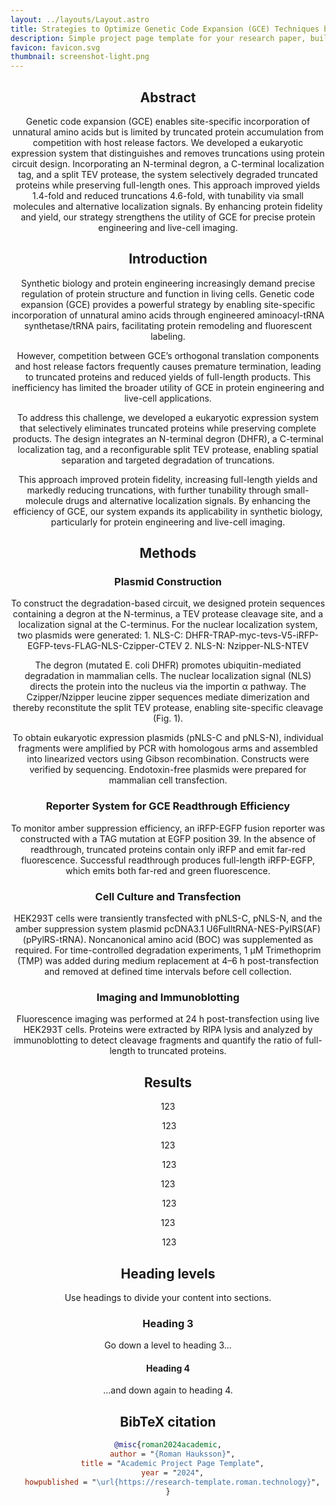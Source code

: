 ```yaml
---
layout: ../layouts/Layout.astro
title: Strategies to Optimize Genetic Code Expansion (GCE) Techniques by Reducing Truncated Protein Production
description: Simple project page template for your research paper, built with Astro and Tailwind CSS
favicon: favicon.svg
thumbnail: screenshot-light.png
---
```







<Header
  title={frontmatter.title}
  authors={[
    {
      name: "Yixin Chen",
      institution: "Wuhan University",
    },
    {
      name: "Linlin Li",
      url: "https://linlinbio.github.io",
      institution: "Wuhan University",
    },
    {
      name: "Miao Yu",
      institution: "Wuhan University",
      notes: ["*"],
    },
  ]}
  conference="Sep 2024 – Jun 2025"
  />


<HighlightedSection class="text-justify">

## Abstract

<section class="text-justify">
  Genetic code expansion (GCE) enables site-specific incorporation of unnatural amino acids but is limited by truncated protein accumulation from competition with host release factors. We developed a eukaryotic expression system that distinguishes and removes truncations using protein circuit design. Incorporating an N-terminal degron, a C-terminal localization tag, and a split TEV protease, the system selectively degraded truncated proteins while preserving full-length ones. This approach improved yields 1.4-fold and reduced truncations 4.6-fold, with tunability via small molecules and alternative localization signals. By enhancing protein fidelity and yield, our strategy strengthens the utility of GCE for precise protein engineering and live-cell imaging.
</section>

</HighlightedSection>


## Introduction

<section class="text-justify space-y-4">
  <p>
    Synthetic biology and protein engineering increasingly demand precise regulation of protein structure and function in living cells. Genetic code expansion (GCE) provides a powerful strategy by enabling site-specific incorporation of unnatural amino acids through engineered aminoacyl-tRNA synthetase/tRNA pairs, facilitating protein remodeling and fluorescent labeling.
  </p>
  <p>
    However, competition between GCE’s orthogonal translation components and host release factors frequently causes premature termination, leading to truncated proteins and reduced yields of full-length products. This inefficiency has limited the broader utility of GCE in protein engineering and live-cell applications.
  </p>
  <p>
    To address this challenge, we developed a eukaryotic expression system that selectively eliminates truncated proteins while preserving complete products. The design integrates an N-terminal degron (DHFR), a C-terminal localization tag, and a reconfigurable split TEV protease, enabling spatial separation and targeted degradation of truncations.
  </p>
  <p>
    This approach improved protein fidelity, increasing full-length yields and markedly reducing truncations, with further tunability through small-molecule drugs and alternative localization signals. By enhancing the efficiency of GCE, our system expands its applicability in synthetic biology, particularly for protein engineering and live-cell imaging.
  </p>
</section>

## Methods
### Plasmid Construction
<section class="text-justify space-y-4">
  <p>
    To construct the degradation-based circuit, we designed protein sequences containing a degron at the N-terminus, a TEV protease cleavage site, and a localization signal at the C-terminus. For the nuclear localization system, two plasmids were generated:
    1. NLS-C: DHFR-TRAP-myc-tevs-V5-iRFP-EGFP-tevs-FLAG-NLS-Czipper-CTEV
    2. NLS-N: Nzipper-NLS-NTEV
  </p>
  <p>
    The degron (mutated E. coli DHFR) promotes ubiquitin-mediated degradation in mammalian cells. The nuclear localization signal (NLS) directs the protein into the nucleus via the importin α pathway. The Czipper/Nzipper leucine zipper sequences mediate dimerization and thereby reconstitute the split TEV protease, enabling site-specific cleavage (Fig. 1).
  </p>
  <p>
    To obtain eukaryotic expression plasmids (pNLS-C and pNLS-N), individual fragments were amplified by PCR with homologous arms and assembled into linearized vectors using Gibson recombination. Constructs were verified by sequencing. Endotoxin-free plasmids were prepared for mammalian cell transfection.
  </p>
</section>

### Reporter System for GCE Readthrough Efficiency

<section class="text-justify">
  To monitor amber suppression efficiency, an iRFP-EGFP fusion reporter was constructed with a TAG mutation at EGFP position 39. In the absence of readthrough, truncated proteins contain only iRFP and emit far-red fluorescence. Successful readthrough produces full-length iRFP-EGFP, which emits both far-red and green fluorescence.
</section>

### Cell Culture and Transfection

<section class="text-justify">
HEK293T cells were transiently transfected with pNLS-C, pNLS-N, and the amber suppression system plasmid pcDNA3.1 U6FulltRNA-NES-PylRS(AF) (pPylRS-tRNA). Noncanonical amino acid (BOC) was supplemented as required. For time-controlled degradation experiments, 1 μM Trimethoprim (TMP) was added during medium replacement at 4–6 h post-transfection and removed at defined time intervals before cell collection.
</section>

### Imaging and Immunoblotting

<section class="text-justify">
Fluorescence imaging was performed at 24 h post-transfection using live HEK293T cells. Proteins were extracted by RIPA lysis and analyzed by immunoblotting to detect cleavage fragments and quantify the ratio of full-length to truncated proteins.
</section>

## Results

<section class="text-justify">
  123
</section>

<Figure>
  <Image slot="figure" source={fig1} altText="123" />
  <span slot="caption">123</span>
</Figure>

<section class="text-justify">
  123
</section>

<Figure>
  <Image slot="figure" source={fig2} altText="123" />
  <span slot="caption">123</span>
</Figure>

<section class="text-justify">
  123
</section>

<Figure>
  <Image slot="figure" source={fig3} altText="123" />
  <span slot="caption">123</span>
</Figure>

<section class="text-justify">
  123
</section>

<Figure>
  <Image slot="figure" source={fig4} altText="123" />
  <span slot="caption">123</span>
</Figure>

## Heading levels

Use headings to divide your content into sections.

### Heading 3

Go down a level to heading 3...

#### Heading 4

...and down again to heading 4.

## BibTeX citation

```bibtex
@misc{roman2024academic,
  author = "{Roman Hauksson}",
  title = "Academic Project Page Template",
  year = "2024",
  howpublished = "\url{https://research-template.roman.technology}",
}
```